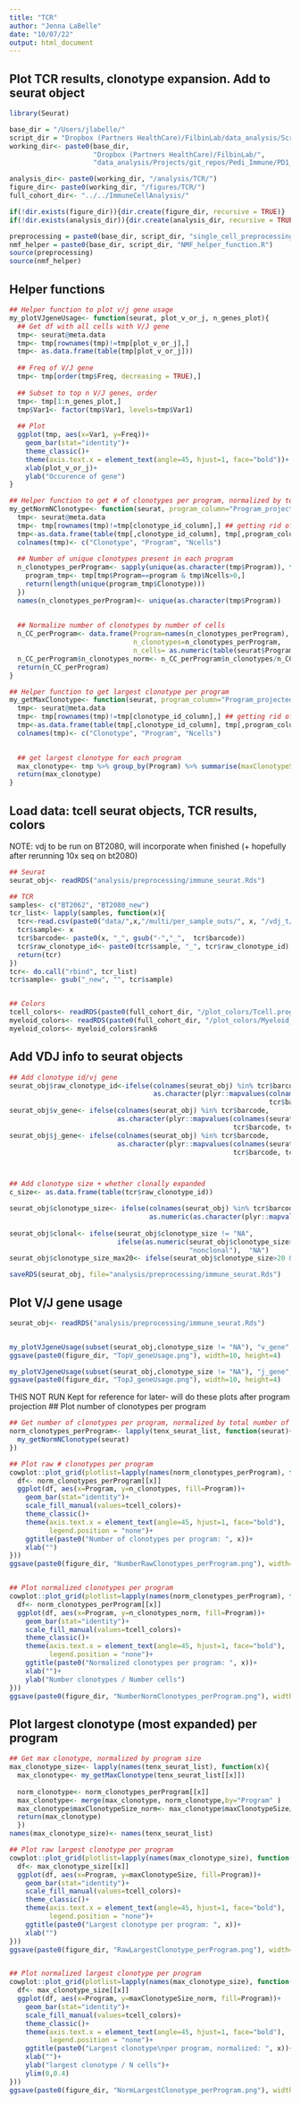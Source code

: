 ```yaml
---
title: "TCR"
author: "Jenna LaBelle"
date: "10/07/22"
output: html_document
---
```


## Plot TCR results, clonotype expansion. Add to seurat object

```r
library(Seurat) 

base_dir = "/Users/jlabelle/"
script_dir = "Dropbox (Partners HealthCare)/FilbinLab/data_analysis/Scripts/"
working_dir<- paste0(base_dir, 
                     "Dropbox (Partners HealthCare)/FilbinLab/",
                     "data_analysis/Projects/git_repos/Pedi_Immune/PD1_Treat/01b_tenX/")

analysis_dir<- paste0(working_dir, "/analysis/TCR/")
figure_dir<- paste0(working_dir, "/figures/TCR/")
full_cohort_dir<- "../../ImmuneCellAnalysis/"

if(!dir.exists(figure_dir)){dir.create(figure_dir, recursive = TRUE)}
if(!dir.exists(analysis_dir)){dir.create(analysis_dir, recursive = TRUE)}

preprocessing = paste0(base_dir, script_dir, "single_cell_preprocessing_helper_functions.R")
nmf_helper = paste0(base_dir, script_dir, "NMF_helper_function.R")
source(preprocessing)
source(nmf_helper)

```

## Helper functions
```r
## Helper function to plot v/j gene usage
my_plotVJgeneUsage<- function(seurat, plot_v_or_j, n_genes_plot){
  ## Get df with all cells with V/J gene
  tmp<- seurat@meta.data
  tmp<- tmp[rownames(tmp)!=tmp[plot_v_or_j],]
  tmp<- as.data.frame(table(tmp[plot_v_or_j]))
  
  ## Freq of V/J gene
  tmp<- tmp[order(tmp$Freq, decreasing = TRUE),]
  
  ## Subset to top n V/J genes, order
  tmp<- tmp[1:n_genes_plot,]
  tmp$Var1<- factor(tmp$Var1, levels=tmp$Var1)
  
  ## Plot
  ggplot(tmp, aes(x=Var1, y=Freq))+
    geom_bar(stat="identity")+
    theme_classic()+
    theme(axis.text.x = element_text(angle=45, hjust=1, face="bold"))+
    xlab(plot_v_or_j)+
    ylab("Occurence of gene")
}

## Helper function to get # of clonotypes per program, normalized by total number of cells per program
my_getNormNClonotype<- function(seurat, program_column="Program_projected", clonotype_id_column="raw_clonotype_id"){
  tmp<- seurat@meta.data
  tmp<- tmp[rownames(tmp)!=tmp[clonotype_id_column],] ## getting rid of cells without tcr info
  tmp<-as.data.frame(table(tmp[,clonotype_id_column], tmp[,program_column]))
  colnames(tmp)<- c("Clonotype", "Program", "Ncells")
  
  ## Number of unique clonotypes present in each program
  n_clonotypes_perProgram<- sapply(unique(as.character(tmp$Program)), function(program){
    program_tmp<- tmp[tmp$Program==program & tmp$Ncells>0,]
    return(length(unique(program_tmp$Clonotype)))
  })
  names(n_clonotypes_perProgram)<- unique(as.character(tmp$Program))
  
  
  ## Normalize number of clonotypes by number of cells
  n_CC_perProgram<- data.frame(Program=names(n_clonotypes_perProgram),
                               n_clonotypes=n_clonotypes_perProgram,
                               n_cells= as.numeric(table(seurat$Program_projected)))
  n_CC_perProgram$n_clonotypes_norm<- n_CC_perProgram$n_clonotypes/n_CC_perProgram$n_cells
  return(n_CC_perProgram)
}

## Helper function to get largest clonotype per program
my_getMaxClonotype<- function(seurat, program_column="Program_projected", clonotype_id_column="raw_clonotype_id"){
  tmp<- seurat@meta.data
  tmp<- tmp[rownames(tmp)!=tmp[clonotype_id_column],] ## getting rid of cells without tcr info
  tmp<-as.data.frame(table(tmp[,clonotype_id_column], tmp[,program_column]))
  colnames(tmp)<- c("Clonotype", "Program", "Ncells")

  
  ## get largest clonotype for each program
  max_clonotype<- tmp %>% group_by(Program) %>% summarise(maxClonotypeSize=max(Ncells)) %>% as.data.frame()
  return(max_clonotype)
}
```

## Load data: tcell seurat objects, TCR results, colors
NOTE: vdj to be run on BT2080, will incorporate when finished (+ hopefully after rerunning 10x seq on bt2080)
```r
## Seurat
seurat_obj<- readRDS("analysis/preprocessing/immune_seurat.Rds")

## TCR
samples<- c("BT2062", "BT2080_new") 
tcr_list<- lapply(samples, function(x){
  tcr<-read.csv(paste0("data/",x,"/multi/per_sample_outs/", x, "/vdj_t/filtered_contig_annotations.csv"))
  tcr$sample<- x
  tcr$barcode<- paste0(x, "_", gsub("-","_",  tcr$barcode))
  tcr$raw_clonotype_id<- paste0(tcr$sample, "_", tcr$raw_clonotype_id)
  return(tcr)
})
tcr<- do.call("rbind", tcr_list)
tcr$sample<- gsub("_new", "", tcr$sample)


## Colors 
tcell_colors<- readRDS(paste0(full_cohort_dir, "/plot_colors/Tcell.programs_rank8sharedByunion_reAnnot.Rds"))
myeloid_colors<- readRDS(paste0(full_cohort_dir, "/plot_colors/Myeloid_program_colors.Rds"))
myeloid_colors<- myeloid_colors$rank6
```


## Add VDJ info to seurat objects
```r
## Add clonotype id/vj gene
seurat_obj$raw_clonotype_id<-ifelse(colnames(seurat_obj) %in% tcr$barcode, 
                                    as.character(plyr::mapvalues(colnames(seurat_obj), 
                                                                 tcr$barcode, tcr$raw_clonotype_id, warn_missing = FALSE)),"NA")
seurat_obj$v_gene<- ifelse(colnames(seurat_obj) %in% tcr$barcode, 
                           as.character(plyr::mapvalues(colnames(seurat_obj), 
                                                        tcr$barcode, tcr$v_gene, warn_missing = FALSE)), "NA")
seurat_obj$j_gene<- ifelse(colnames(seurat_obj) %in% tcr$barcode, 
                           as.character(plyr::mapvalues(colnames(seurat_obj), 
                                                        tcr$barcode, tcr$j_gene, warn_missing = FALSE)),"NA")



## Add clonotype size + whether clonally expanded
c_size<- as.data.frame(table(tcr$raw_clonotype_id))

seurat_obj$clonotype_size<- ifelse(colnames(seurat_obj) %in% tcr$barcode, 
                                   as.numeric(as.character(plyr::mapvalues(seurat_obj$raw_clonotype_id, 
                                                                           c_size$Var1, c_size$Freq, warn_missing = FALSE))), "NA")
seurat_obj$clonal<- ifelse(seurat_obj$clonotype_size != "NA", 
                           ifelse(as.numeric(seurat_obj$clonotype_size>1), "clonal",
                                             "nonclonal"),  "NA")
seurat_obj$clonotype_size_max20<- ifelse(seurat_obj$clonotype_size>20 & seurat_obj$clonotype_size != "NA", 20, seurat_obj$clonotype_size)

saveRDS(seurat_obj, file="analysis/preprocessing/immune_seurat.Rds")
```

## Plot V/J gene usage
```r
seurat_obj<- readRDS("analysis/preprocessing/immune_seurat.Rds")


my_plotVJgeneUsage(subset(seurat_obj,clonotype_size != "NA"), "v_gene", 20) + ggtitle("top V gene usage")
ggsave(paste0(figure_dir, "TopV_geneUsage.png"), width=10, height=4)

my_plotVJgeneUsage(subset(seurat_obj,clonotype_size != "NA"), "j_gene", 20)+ ggtitle("top J gene usage")
ggsave(paste0(figure_dir, "TopJ_geneUsage.png"), width=10, height=4)

```


THIS NOT RUN
Kept for reference for later- will do these plots after program projection
## Plot number of clonotypes per program
```r
## Get number of clonotypes per program, normalized by total number of cells per program
norm_clonotypes_perProgram<- lapply(tenx_seurat_list, function(seurat){
  my_getNormNClonotype(seurat)
})

## Plot raw # clonotypes per program
cowplot::plot_grid(plotlist=lapply(names(norm_clonotypes_perProgram), function(x){
  df<- norm_clonotypes_perProgram[[x]]
  ggplot(df, aes(x=Program, y=n_clonotypes, fill=Program))+
    geom_bar(stat="identity")+
    scale_fill_manual(values=tcell_colors)+
    theme_classic()+
    theme(axis.text.x = element_text(angle=45, hjust=1, face="bold"),
          legend.position = "none")+
    ggtitle(paste0("Number of clonotypes per program: ", x))+
    xlab("")
}))
ggsave(paste0(figure_dir, "NumberRawClonotypes_perProgram.png"), width=8, height=4)


## Plot normalized clonotypes per program
cowplot::plot_grid(plotlist=lapply(names(norm_clonotypes_perProgram), function(x){
  df<- norm_clonotypes_perProgram[[x]]
  ggplot(df, aes(x=Program, y=n_clonotypes_norm, fill=Program))+
    geom_bar(stat="identity")+
    scale_fill_manual(values=tcell_colors)+
    theme_classic()+
    theme(axis.text.x = element_text(angle=45, hjust=1, face="bold"),
          legend.position = "none")+
    ggtitle(paste0("Normalized clonotypes per program: ", x))+
    xlab("")+
    ylab("Number clonotypes / Number cells")
}))
ggsave(paste0(figure_dir, "NumberNormClonotypes_perProgram.png"), width=8, height=4)

```

## Plot largest clonotype (most expanded) per program
```r
## Get max clonotype, normalized by program size
max_clonotype_size<- lapply(names(tenx_seurat_list), function(x){
  max_clonotype<- my_getMaxClonotype(tenx_seurat_list[[x]])
  
  norm_clonotype<- norm_clonotypes_perProgram[[x]]
  max_clonotype<- merge(max_clonotype, norm_clonotype,by="Program" )
  max_clonotype$maxClonotypeSize_norm<- max_clonotype$maxClonotypeSize/max_clonotype$n_cells
  return(max_clonotype)
  })
names(max_clonotype_size)<- names(tenx_seurat_list)

## Plot raw largest clonotype per program
cowplot::plot_grid(plotlist=lapply(names(max_clonotype_size), function(x){
  df<- max_clonotype_size[[x]]
  ggplot(df, aes(x=Program, y=maxClonotypeSize, fill=Program))+
    geom_bar(stat="identity")+
    scale_fill_manual(values=tcell_colors)+
    theme_classic()+
    theme(axis.text.x = element_text(angle=45, hjust=1, face="bold"),
          legend.position = "none")+
    ggtitle(paste0("Largest clonotype per program: ", x))+
    xlab("")
}))
ggsave(paste0(figure_dir, "RawLargestClonotype_perProgram.png"), width=8, height=4)


## Plot normalized largest clonotype per program
cowplot::plot_grid(plotlist=lapply(names(max_clonotype_size), function(x){
  df<- max_clonotype_size[[x]]
  ggplot(df, aes(x=Program, y=maxClonotypeSize_norm, fill=Program))+
    geom_bar(stat="identity")+
    scale_fill_manual(values=tcell_colors)+
    theme_classic()+
    theme(axis.text.x = element_text(angle=45, hjust=1, face="bold"),
          legend.position = "none")+
    ggtitle(paste0("Largest clonotype\nper program, normalized: ", x))+
    xlab("")+
    ylab("largest clonotype / N cells")+
    ylim(0,0.4)
}))
ggsave(paste0(figure_dir, "NormLargestClonotype_perProgram.png"), width=8, height=4)
```





